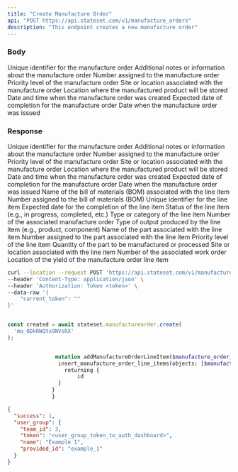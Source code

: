 ```yaml
---
title: "Create Manufacture Order"
api: "POST https://api.stateset.com/v1/manufacture_orders"
description: "This endpoint creates a new manufacture order"
---
```


### Body

<ParamField required="false" body="id" type="string">
  Unique identifier for the manufacture order
</ParamField>

<ParamField required="false" body="memo" type="string">
  Additional notes or information about the manufacture order
</ParamField>

<ParamField required="false" body="number" type="string">
  Number assigned to the manufacture order
</ParamField>

<ParamField required="false" body="priority" type="string">
  Priority level of the manufacture order
</ParamField>

<ParamField required="false" body="site" type="string">
  Site or location associated with the manufacture order
</ParamField>

<ParamField required="false" body="yield_location" type="string">
  Location where the manufactured product will be stored
</ParamField>

<ParamField required="false" body="created_on" type="datetime">
  Date and time when the manufacture order was created
</ParamField>

<ParamField required="false" body="expected_completion_date" type="date">
  Expected date of completion for the manufacture order
</ParamField>

<ParamField required="false" body="issued_on" type="date">
  Date when the manufacture order was issued
</ParamField>

### Response

<ResponseField name="id" type="string">
  Unique identifier for the manufacture order
</ResponseField>

<ResponseField name="memo" type="string">
  Additional notes or information about the manufacture order
</ResponseField>

<ResponseField name="number" type="string">
  Number assigned to the manufacture order
</ResponseField>

<ResponseField name="priority" type="string">
  Priority level of the manufacture order
</ResponseField>  

<ResponseField name="site" type="string">
  Site or location associated with the manufacture order
</ResponseField>

<ResponseField name="yield_location" type="string">
  Location where the manufactured product will be stored
</ResponseField>

<ResponseField name="created_on" type="datetime">
  Date and time when the manufacture order was created
</ResponseField>

<ResponseField name="expected_completion_date" type="date">
  Expected date of completion for the manufacture order
</ResponseField>

<ResponseField name="issued_on" type="date">
  Date when the manufacture order was issued
</ResponseField>

<ResponseField name="manufacture_order_line_items" type="object">

<Expandable title="Show child attributes">

<ResponseField name="bom_name" type="string">
  Name of the bill of materials (BOM) associated with the line item
</ResponseField>

<ResponseField name="bom_number" type="string">
  Number assigned to the bill of materials (BOM)
</ResponseField>

<ResponseField name="id" type="string">
  Unique identifier for the line item
</ResponseField>

<ResponseField name="expected_date" type="date">
  Expected date for the completion of the line item
</ResponseField>

<ResponseField name="line_status" type="string">
  Status of the line item (e.g., in progress, completed, etc.)
</ResponseField>

<ResponseField name="line_type" type="string">
  Type or category of the line item
</ResponseField>

<ResponseField name="manufacture_order_number" type="string">
  Number of the associated manufacture order
</ResponseField>

<ResponseField name="output_type" type="string">
  Type of output produced by the line item (e.g., product, component)
</ResponseField>

<ResponseField name="part_name" type="string">
  Name of the part associated with the line item
</ResponseField>

<ResponseField name="part_number" type="string">
  Number assigned to the part associated with the line item
</ResponseField>

<ResponseField name="priority" type="string">
  Priority level of the line item
</ResponseField>

<ResponseField name="quantity" type="integer">
  Quantity of the part to be manufactured or processed
</ResponseField>

<ResponseField name="site" type="string">
  Site or location associated with the line item
</ResponseField>

<ResponseField name="work_order_number" type="string">
  Number of the associated work order
</ResponseField>

<ResponseField name="yield_location" type="string">
  Location of the yield of the manufacture order line item
</ResponseField>

</Expandable>

</ResponseField>

<RequestExample>

```bash cURL
curl --location --request POST 'https://api.stateset.com/v1/manufacture_order' \
--header 'Content-Type: application/json' \
--header 'Authorization: Token <token>' \
--data-raw '{
    "current_token": ""
}'

```

```js Node.js

const created = await stateset.manufactureorder.create(
  'mo_ODkRWQtx9NVsRX'
);

```

```graphQL GraphQL

               mutation addManufactureOrderLineItem($manufacture_order_line_item: manufacture_order_line_items_insert_input!) {
                insert_manufacture_order_line_items(objects: [$manufacture_order_line_item]) {
                  returning {
                      id
                }
              }
              }
```



</RequestExample>

<ResponseExample>

```json Response
{
  "success": 1,
  "user_group": {
    "team_id": 3,
    "token": "<user_group_token_to_auth_dashboard>",
    "name": "Example 1",
    "provided_id": "example_1"
  }
}
```

</ResponseExample>
